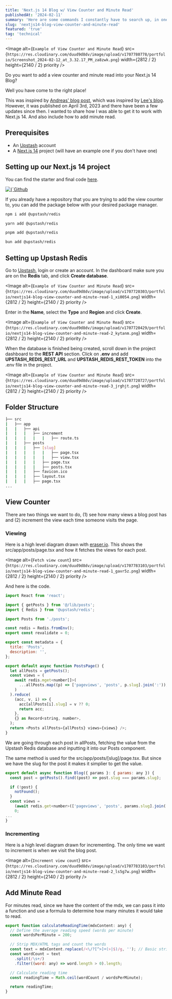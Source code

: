 ```yaml
---
title: 'Next.js 14 Blog w/ View Counter and Minute Read'
publishedAt: '2024-02-11'
summary: 'Here are some commands I constantly have to search up, in one place.'
slug: 'nextjs14-blog-view-counter-and-minute-read'
featured: 'true'
tag: 'technical'
---
```


<Image
  alt={`Example of View Counter and Minute Read`}
  src={`https://res.cloudinary.com/duud9d8dv/image/upload/v1707780778/portfolio/Screenshot_2024-02-12_at_3.32.17_PM_za8zwk.png`}
  width={2812 / 2}
  height={2140 / 2}
  priority
/>

Do you want to add a view counter and minute read into your Next.js 14 Blog?

Well you have come to the right place!

This was inspired by [Andreas' blog post](https://upstash.com/blog/nextjs13-approuter-view-counter), which was inspired by [Lee's blog](https://leerob.io/blog). However, it was published on April 3rd, 2023 and there have been a few updates since then. I wanted to share how I was able to get it to work with Next.js 14. And also include how to add minute read.

## Prerequisites

- An [Upstash](https://upstash.com/) account
- A [Next.js 14](https://nextjs.org/) project (will have an example one if you don't have one)

## Setting up our Next.js 14 project

You can find the starter and final code [here](https://github.com/hqasmei/nextjs14-blog).

<a href="https://github.com/hqasmei/nextjs14-blog" target="_blank">
  <Image
    alt={`Github repo og image`}
    src={`https://res.cloudinary.com/duud9d8dv/image/upload/v1707781017/portfolio/nextjs14-blog_be8yqx.png`}
    width={2812 / 2}
    height={2140 / 2}
    priority
  />
</a>

If you already have a repository that you are trying to add the view counter to, you can add the package below with your desired package manager.

```bash title="Terminal"
npm i add @upstash/redis
```

```bash title="Terminal"
yarn add @upstash/redis
```

```bash title="Terminal"
pnpm add @upstash/redis
```

```bash title="Terminal"
bun add @upstash/redis
```

## Setting up Upstash Redis

Go to [Upstash](https://upstash.com/), login or create an account. In the dashboard make sure you are on the <b>Redis</b> tab, and click <b>Create database</b>.

<Image
  alt={`Example of View Counter and Minute Read`}
  src={`https://res.cloudinary.com/duud9d8dv/image/upload/v1707720303/portfolio/nextjs14-blog-view-counter-and-minute-read-1_xi0054.png`}
  width={2812 / 2}
  height={2140 / 2}
  priority
/>

Enter in the <b>Name</b>, select the <b>Type</b> and <b>Region</b> and click <b>Create</b>.

<Image
  alt={`Example of View Counter and Minute Read`}
  src={`https://res.cloudinary.com/duud9d8dv/image/upload/v1707720429/portfolio/nextjs14-blog-view-counter-and-minute-read-2_kytanm.png`}
  width={2812 / 2}
  height={2140 / 2}
  priority
/>

When the database is finished being created, scroll down in the project dashboard to the <b>REST API</b> section. Click on <b>.env</b> and add <b>UPSTASH_REDIS_REST_URL</b> and <b>UPSTASH_REDIS_REST_TOKEN</b> into the .env file in the project.

<Image
  alt={`Example of View Counter and Minute Read`}
  src={`https://res.cloudinary.com/duud9d8dv/image/upload/v1707720727/portfolio/nextjs14-blog-view-counter-and-minute-read-3_jrghjt.png`}
  width={2812 / 2}
  height={2140 / 2}
  priority
/>

## Folder Structure

```bash title="Terminal"
├── src
|   ├── app
|   |   ├── api
|   |   |   ├── increment
|   |   |   |   |   ├── route.ts
|   |   ├── posts
|   |   |   ├── [slug]
|   |   |   |   |   ├── page.tsx
|   |   |   |   |   ├── view.tsx
|   |   |   |   ├── page.tsx
|   |   |   |   ├── posts.tsx
|   |   |   ├── favicon.ico
|   |   |   ├── layout.tsx
|   |   |   ├── page.tsx
...
```

## View Counter

There are two things we want to do, (1) see how many views a blog post has and (2) increment the view each time someone visits the page.

### Viewing

Here is a high level diagram drawn with [eraser.io](https://eraser.io/). This shows the src/app/posts/page.tsx and how it fetches the views for each post.

<Image
  alt={`Fetch view count`}
  src={`https://res.cloudinary.com/duud9d8dv/image/upload/v1707783103/portfolio/nextjs14-blog-view-counter-and-minute-read-1_gavr5z.png`}
  width={2812 / 2}
  height={2140 / 2}
  priority
/>

And here is the code.

```javascript
import React from 'react';

import { getPosts } from '@/lib/posts';
import { Redis } from '@upstash/redis';

import Posts from './posts';

const redis = Redis.fromEnv();
export const revalidate = 0;

export const metadata = {
  title: 'Posts',
  description: '',
};

export default async function PostsPage() {
  let allPosts = getPosts();
  const views = (
    await redis.mget<number[]>(
      ...allPosts.map((p) => ['pageviews', 'posts', p.slug].join(':')),
    )
  ).reduce(
    (acc, v, i) => {
      acc[allPosts[i].slug] = v ?? 0;
      return acc;
    },
    {} as Record<string, number>,
  );
  return <Posts allPosts={allPosts} views={views} />;
}
```

We are going through each post in allPosts, fetching the value from the Upstash Redis database and inputting it into our Posts component.

The same method is used for the src/app/posts/[slug]/page.tsx. But since we have the slug for the post it makes it simplier to get the value.

```javascript
export default async function Blog({ params }: { params: any }) {
  const post = getPosts().find((post) => post.slug === params.slug);

  if (!post) {
    notFound();
  }
  const views =
    (await redis.get<number>(['pageviews', 'posts', params.slug].join(':'))) ??
    0;
...
}
```

### Incrementing

Here is a high level diagram drawn for incrementing. The only time we want to increment is when we visit the blog post.

<Image
  alt={`Increment view count`}
  src={`https://res.cloudinary.com/duud9d8dv/image/upload/v1707783103/portfolio/nextjs14-blog-view-counter-and-minute-read-2_ls5g7w.png`}
  width={2812 / 2}
  height={2140 / 2}
  priority
/>

## Add Minute Read

For minutes read, since we have the content of the mdx, we can pass it into a function and use a formula to determine how many minutes it would take to read.

```javascript
export function calculateReadingTime(mdxContent: any) {
  // Define the average reading speed (words per minute)
  const wordsPerMinute = 200;

  // Strip MDX/HTML tags and count the words
  const text = mdxContent.replace(/<\/?[^>]+(>|$)/g, ''); // Basic stripping of HTML tags
  const wordCount = text
    .split(/\s+/)
    .filter((word: any) => word.length > 0).length;

  // Calculate reading time
  const readingTime = Math.ceil(wordCount / wordsPerMinute);

  return readingTime;
}
```
